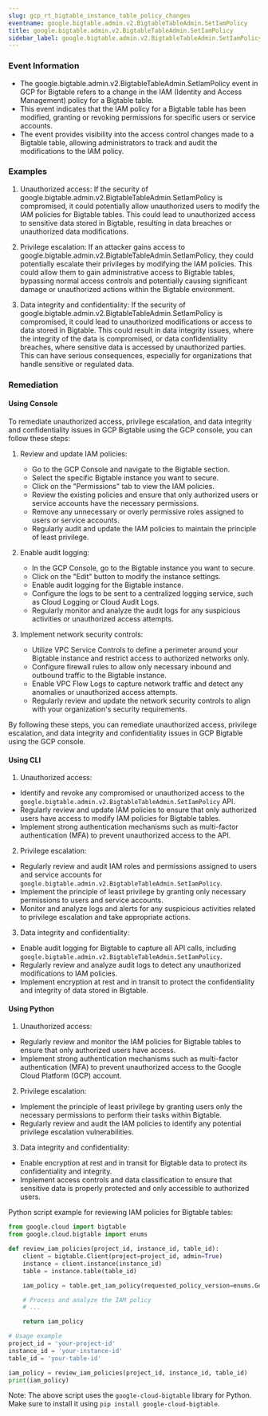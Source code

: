```yaml
--- 
slug: gcp_rt_bigtable_instance_table_policy_changes
eventname: google.bigtable.admin.v2.BigtableTableAdmin.SetIamPolicy
title: google.bigtable.admin.v2.BigtableTableAdmin.SetIamPolicy
sidebar_label: google.bigtable.admin.v2.BigtableTableAdmin.SetIamPolicy
---
```

                       
### Event Information

- The google.bigtable.admin.v2.BigtableTableAdmin.SetIamPolicy event in GCP for Bigtable refers to a change in the IAM (Identity and Access Management) policy for a Bigtable table.
- This event indicates that the IAM policy for a Bigtable table has been modified, granting or revoking permissions for specific users or service accounts.
- The event provides visibility into the access control changes made to a Bigtable table, allowing administrators to track and audit the modifications to the IAM policy.


### Examples

1. Unauthorized access: If the security of google.bigtable.admin.v2.BigtableTableAdmin.SetIamPolicy is compromised, it could potentially allow unauthorized users to modify the IAM policies for Bigtable tables. This could lead to unauthorized access to sensitive data stored in Bigtable, resulting in data breaches or unauthorized data modifications.

2. Privilege escalation: If an attacker gains access to google.bigtable.admin.v2.BigtableTableAdmin.SetIamPolicy, they could potentially escalate their privileges by modifying the IAM policies. This could allow them to gain administrative access to Bigtable tables, bypassing normal access controls and potentially causing significant damage or unauthorized actions within the Bigtable environment.

3. Data integrity and confidentiality: If the security of google.bigtable.admin.v2.BigtableTableAdmin.SetIamPolicy is compromised, it could lead to unauthorized modifications or access to data stored in Bigtable. This could result in data integrity issues, where the integrity of the data is compromised, or data confidentiality breaches, where sensitive data is accessed by unauthorized parties. This can have serious consequences, especially for organizations that handle sensitive or regulated data.

### Remediation

#### Using Console

To remediate unauthorized access, privilege escalation, and data integrity and confidentiality issues in GCP Bigtable using the GCP console, you can follow these steps:

1. Review and update IAM policies: 
   - Go to the GCP Console and navigate to the Bigtable section.
   - Select the specific Bigtable instance you want to secure.
   - Click on the "Permissions" tab to view the IAM policies.
   - Review the existing policies and ensure that only authorized users or service accounts have the necessary permissions.
   - Remove any unnecessary or overly permissive roles assigned to users or service accounts.
   - Regularly audit and update the IAM policies to maintain the principle of least privilege.

2. Enable audit logging:
   - In the GCP Console, go to the Bigtable instance you want to secure.
   - Click on the "Edit" button to modify the instance settings.
   - Enable audit logging for the Bigtable instance.
   - Configure the logs to be sent to a centralized logging service, such as Cloud Logging or Cloud Audit Logs.
   - Regularly monitor and analyze the audit logs for any suspicious activities or unauthorized access attempts.

3. Implement network security controls:
   - Utilize VPC Service Controls to define a perimeter around your Bigtable instance and restrict access to authorized networks only.
   - Configure firewall rules to allow only necessary inbound and outbound traffic to the Bigtable instance.
   - Enable VPC Flow Logs to capture network traffic and detect any anomalies or unauthorized access attempts.
   - Regularly review and update the network security controls to align with your organization's security requirements.

By following these steps, you can remediate unauthorized access, privilege escalation, and data integrity and confidentiality issues in GCP Bigtable using the GCP console.

#### Using CLI

1. Unauthorized access:
- Identify and revoke any compromised or unauthorized access to the `google.bigtable.admin.v2.BigtableTableAdmin.SetIamPolicy` API.
- Regularly review and update IAM policies to ensure that only authorized users have access to modify IAM policies for Bigtable tables.
- Implement strong authentication mechanisms such as multi-factor authentication (MFA) to prevent unauthorized access to the API.

2. Privilege escalation:
- Regularly review and audit IAM roles and permissions assigned to users and service accounts for `google.bigtable.admin.v2.BigtableTableAdmin.SetIamPolicy`.
- Implement the principle of least privilege by granting only necessary permissions to users and service accounts.
- Monitor and analyze logs and alerts for any suspicious activities related to privilege escalation and take appropriate actions.

3. Data integrity and confidentiality:
- Enable audit logging for Bigtable to capture all API calls, including `google.bigtable.admin.v2.BigtableTableAdmin.SetIamPolicy`.
- Regularly review and analyze audit logs to detect any unauthorized modifications to IAM policies.
- Implement encryption at rest and in transit to protect the confidentiality and integrity of data stored in Bigtable.

#### Using Python

1. Unauthorized access:
- Regularly review and monitor the IAM policies for Bigtable tables to ensure that only authorized users have access.
- Implement strong authentication mechanisms such as multi-factor authentication (MFA) to prevent unauthorized access to the Google Cloud Platform (GCP) account.

2. Privilege escalation:
- Implement the principle of least privilege by granting users only the necessary permissions to perform their tasks within Bigtable.
- Regularly review and audit the IAM policies to identify any potential privilege escalation vulnerabilities.

3. Data integrity and confidentiality:
- Enable encryption at rest and in transit for Bigtable data to protect its confidentiality and integrity.
- Implement access controls and data classification to ensure that sensitive data is properly protected and only accessible to authorized users.

Python script example for reviewing IAM policies for Bigtable tables:

```python
from google.cloud import bigtable
from google.cloud.bigtable import enums

def review_iam_policies(project_id, instance_id, table_id):
    client = bigtable.Client(project=project_id, admin=True)
    instance = client.instance(instance_id)
    table = instance.table(table_id)

    iam_policy = table.get_iam_policy(requested_policy_version=enums.GetIamPolicyRequest.POLICY_VERSION)

    # Process and analyze the IAM policy
    # ...

    return iam_policy

# Usage example
project_id = 'your-project-id'
instance_id = 'your-instance-id'
table_id = 'your-table-id'

iam_policy = review_iam_policies(project_id, instance_id, table_id)
print(iam_policy)
```

Note: The above script uses the `google-cloud-bigtable` library for Python. Make sure to install it using `pip install google-cloud-bigtable`.


 